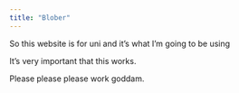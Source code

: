 ```yaml
---
title: "Blober"
---
```


So this website is for uni and it's what I'm going to be using

It's very important that this works.

Please please please work goddam.
